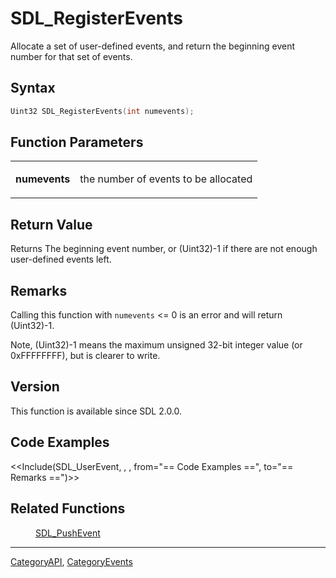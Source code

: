 = SDL_RegisterEvents =

Allocate a set of user-defined events, and return the beginning event number for that set of events.

== Syntax ==

<syntaxhighlight lang='c'>
Uint32 SDL_RegisterEvents(int numevents);
</syntaxhighlight>

== Function Parameters ==

{|
|'''numevents'''
|the number of events to be allocated
|}

== Return Value ==

Returns The beginning event number, or (Uint32)-1 if there are not enough
user-defined events left.

== Remarks ==

Calling this function with <code>numevents</code> <= 0 is an error and will
return (Uint32)-1.

Note, (Uint32)-1 means the maximum unsigned 32-bit integer value (or
0xFFFFFFFF), but is clearer to write.

== Version ==

This function is available since SDL 2.0.0.

== Code Examples ==

<<Include(SDL_UserEvent, , , from="== Code Examples ==", to="== Remarks ==")>>

== Related Functions ==

:[[SDL_PushEvent]]

----
[[CategoryAPI]], [[CategoryEvents]]


